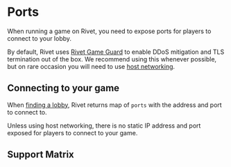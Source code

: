 # Ports

When running a game on Rivet, you need to expose ports for players to connect to your lobby.

By default, Rivet uses [Rivet Game Guard](/docs/serverless-lobbies/concepts/game-guard) to enable DDoS mitigation and TLS termination out of the box. We recommend using this whenever possible, but on rare occasion you will need to use [host networking](/docs/serverless-lobbies/concepts/host-bridge-networking).

## Connecting to your game

When [finding a lobby](/docs/matchmaker/api/lobbies/find), Rivet returns map of `ports` with the address and port to connect to.

Unless using host networking, there is no static IP address and port exposed for players to connect to your game.

## Support Matrix

<ProtocolSupportMatrix />
